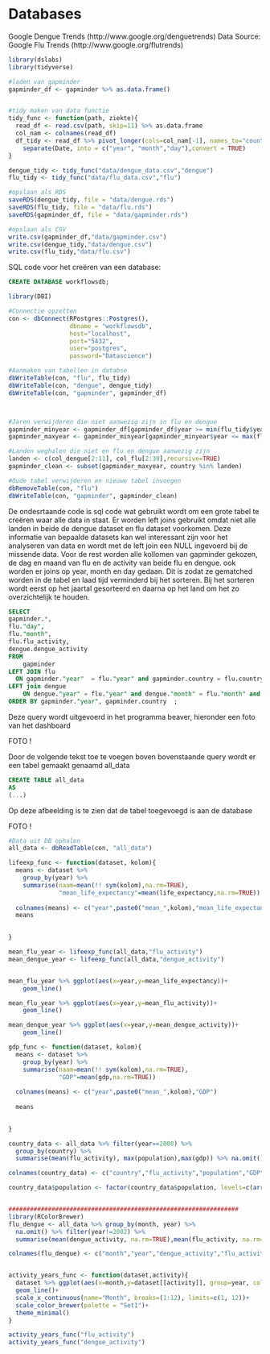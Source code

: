 # Databases
Google Dengue Trends (http://www.google.org/denguetrends)
Data Source: Google Flu Trends (http://www.google.org/flutrends)

```r
library(dslabs)
library(tidyverse)

#laden van gapminder
gapminder_df <- gapminder %>% as.data.frame()


#tidy maken van data functie
tidy_func <- function(path, ziekte){
  read_df <- read.csv(path, skip=11) %>% as.data.frame
  col_nam <- colnames(read_df)
  df_tidy <- read_df %>% pivot_longer(cols=col_nam[-1], names_to="country", values_to=paste0(ziekte,"_activity")) %>%
    separate(Date, into = c("year", "month","day"),convert = TRUE)
}

dengue_tidy <- tidy_func("data/dengue_data.csv","dengue")
flu_tidy <- tidy_func("data/flu_data.csv","flu")

#opslaan als RDS
saveRDS(dengue_tidy, file = "data/dengue.rds")
saveRDS(flu_tidy, file = "data/flu.rds")
saveRDS(gapminder_df, file = "data/gapminder.rds")

#opslaan als CSV
write.csv(gapminder_df,"data/gapminder.csv")
write.csv(dengue_tidy,"data/dengue.csv")
write.csv(flu_tidy,"data/flu.csv")

```
SQL code voor het creëren van een database:
```sql
CREATE DATABASE workflowsdb;
```

```r
library(DBI)

#Connectie opzetten
con <- dbConnect(RPostgres::Postgres(), 
                 dbname = "workflowsdb", 
                 host="localhost", 
                 port="5432", 
                 user="postgres",
                 password="Datascience")

#Aanmaken van tabellen in databse
dbWriteTable(con, "flu", flu_tidy)
dbWriteTable(con, "dengue", dengue_tidy)
dbWriteTable(con, "gapminder", gapminder_df)
```


```sql
```

```r
```

```r
#Jaren verwijderen die niet aanwezig zijn in flu en dengue
gapminder_minyear <- gapminder_df[gapminder_df$year >= min(flu_tidy$year), ]
gapminder_maxyear <- gapminder_minyear[gapminder_minyear$year <= max(flu_tidy$year), ]

#Landen weghalen die niet en flu en dengue aanwezig zijn
landen <- c(col_dengue[2:11], col_flu[2:30],recursive=TRUE)
gapminder_clean <- subset(gapminder_maxyear, country %in% landen)
```

```r
#Oude tabel verwijderen en nieuwe tabel invoegen
dbRemoveTable(con, "flu")
dbWriteTable(con, "gapminder", gapminder_clean)
```

De ondesrtaande code is sql code wat gebruikt wordt om een grote tabel te creëren waar alle data in staat. Er worden left joins gebruikt omdat niet alle landen in beide de dengue dataset en flu dataset voorkomen. Deze informatie van bepaalde datasets kan wel interessant zijn voor het analyseren van data en wordt met de left join een NULL ingevoerd bij de missende data. Voor de rest worden alle kollomen van gapminder gekozen, de dag en maand van flu en de activity van beide flu en dengue. ook worden er joins op year, month en day gedaan. Dit is zodat ze gematched worden in de tabel en laad tijd verminderd bij het sorteren.
Bij het sorteren wordt eerst op het jaartal gesorteerd en daarna op het land om het zo overzichtelijk te houden.

```SQL
SELECT
gapminder.*,
flu."day",
flu."month",
flu.flu_activity,
dengue.dengue_activity
FROM
    gapminder 
LEFT JOIN flu  
  ON gapminder."year"  = flu."year" and gapminder.country = flu.country 
LEFT join dengue
	ON dengue."year" = flu."year" and dengue."month" = flu."month" and dengue."day" = flu."day" and dengue.country = flu.country 
ORDER BY gapminder."year", gapminder.country  ;
```
Deze query wordt uitgevoerd in het programma beaver, hieronder een foto van het dashboard

FOTO !

Door de volgende tekst toe te voegen boven bovenstaande query wordt er een tabel gemaakt genaamd all_data
```SQL
CREATE TABLE all_data
AS
(...)


```

Op deze afbeelding is te zien dat de tabel toegevoegd is aan de database

FOTO !

```r
#Data uit DB ophalen
all_data <- dbReadTable(con, "all_data")

lifeexp_func <- function(dataset, kolom){
  means <- dataset %>%
    group_by(year) %>% 
    summarise(naam=mean(!! sym(kolom),na.rm=TRUE),
              "mean_life_expectancy"=mean(life_expectancy,na.rm=TRUE))
  
  colnames(means) <- c("year",paste0("mean_",kolom),"mean_life_expectancy")
  means

  
}

mean_flu_year <- lifeexp_func(all_data,"flu_activity")
mean_dengue_year <- lifeexp_func(all_data,"dengue_activity")


mean_flu_year %>% ggplot(aes(x=year,y=mean_life_expectancy))+
    geom_line()

mean_flu_year %>% ggplot(aes(x=year,y=mean_flu_activity))+
    geom_line()

mean_dengue_year %>% ggplot(aes(x=year,y=mean_dengue_activity))+
    geom_line()

gdp_func <- function(dataset, kolom){
  means <- dataset %>%
    group_by(year) %>% 
    summarise(naam=mean(!! sym(kolom),na.rm=TRUE),
              "GDP"=mean(gdp,na.rm=TRUE))
  
  colnames(means) <- c("year",paste0("mean_",kolom),"GDP")
  
  means

  
}

country_data <- all_data %>% filter(year==2008) %>% 
  group_by(country) %>% 
  summarise(mean(flu_activity), max(population),max(gdp)) %>% na.omit()

colnames(country_data) <- c("country","flu_activity","population","GDP")

country_data$population <- factor(country_data$population, levels=c(arrange(desc(country_data$population))))


################################################################
library(RColorBrewer)
flu_dengue <- all_data %>% group_by(month, year) %>% 
  na.omit() %>% filter(year!=2002) %>% 
  summarise(mean(dengue_activity, na.rm=TRUE),mean(flu_activity, na.rm=TRUE))

colnames(flu_dengue) <- c("month","year","dengue_activity","flu_activity")


activity_years_func <- function(dataset,activity){
  dataset %>% ggplot(aes(x=month,y=dataset[[activity]], group=year, color=factor(year)))+
  geom_line()+
  scale_x_continuous(name="Month", breaks=(1:12), limits=c(1, 12))+
  scale_color_brewer(palette = "Set1")+
  theme_minimal()
}

activity_years_func("flu_activity")
activity_years_func("dengue_activity")

```
